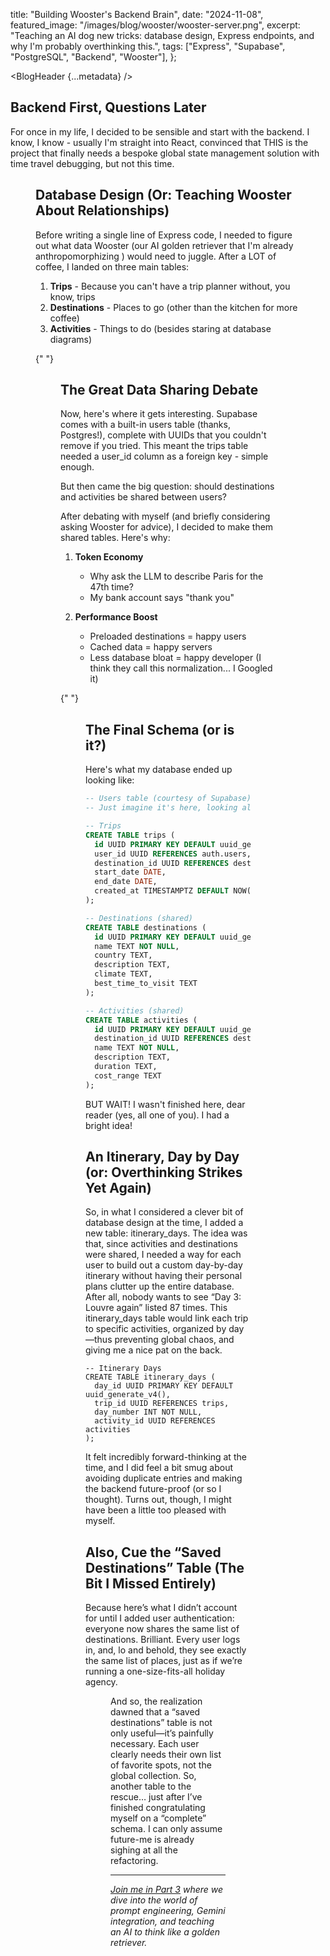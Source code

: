 
  title: "Building Wooster's Backend Brain",
  date: "2024-11-08",
  featured_image: "/images/blog/wooster/wooster-server.png",
  excerpt:
    "Teaching an AI dog new tricks: database design, Express endpoints, and why I'm probably overthinking this.",
  tags: ["Express", "Supabase", "PostgreSQL", "Backend", "Wooster"],
};

<BlogHeader {...metadata} />

## Backend First, Questions Later

For once in my life, I decided to be sensible and start with the backend. I know, I know - usually I'm straight into React, convinced that THIS is the project that finally needs a bespoke global state management solution with time travel debugging, but not this time.

<Figure
  src="/images/blog/wooster/drakememe.png"
  alt="A 'Drake' meme showing preference for backend first over frontend first"
  title="Me, pretending to be a serious developer who plans things properly"
/>

## Database Design (Or: Teaching Wooster About Relationships)

Before writing a single line of Express code, I needed to figure out what data Wooster (our AI golden retriever that I'm already anthropomorphizing
) would need to juggle. After a LOT of coffee, I landed on three main tables:

1. **Trips** - Because you can't have a trip planner without, you know, trips
2. **Destinations** - Places to go (other than the kitchen for more coffee)
3. **Activities** - Things to do (besides staring at database diagrams)

{" "}

<Figure
  src="/images/blog/wooster/initial-wooster-db.png"
  alt="Database relationship diagram"
  title="Database diagrams are like family trees, but nerdier."
/>

## The Great Data Sharing Debate

Now, here's where it gets interesting. Supabase comes with a built-in users table (thanks, Postgres!), complete with UUIDs that you couldn't remove if you tried. This meant the trips table needed a user_id column as a foreign key - simple enough.

But then came the big question: should destinations and activities be shared between users?

After debating with myself (and briefly considering asking Wooster for advice), I decided to make them shared tables. Here's why:

1. **Token Economy**

   - Why ask the LLM to describe Paris for the 47th time?
   - My bank account says "thank you"

2. **Performance Boost**

   - Preloaded destinations = happy users
   - Cached data = happy servers
   - Less database bloat = happy developer (I think they call this normalization... I Googled it)

{" "}

<Figure
  src="/images/blog/wooster/charlie-day.png"
  alt="A meme about sharing data"
  title="How it feels explaining database normalization to non-technical friends"
/>

## The Final Schema (or is it?)

Here's what my database ended up looking like:

```sql
-- Users table (courtesy of Supabase)
-- Just imagine it's here, looking all auth-y and secure

-- Trips
CREATE TABLE trips (
  id UUID PRIMARY KEY DEFAULT uuid_generate_v4(),
  user_id UUID REFERENCES auth.users,
  destination_id UUID REFERENCES destinations,
  start_date DATE,
  end_date DATE,
  created_at TIMESTAMPTZ DEFAULT NOW()
);

-- Destinations (shared)
CREATE TABLE destinations (
  id UUID PRIMARY KEY DEFAULT uuid_generate_v4(),
  name TEXT NOT NULL,
  country TEXT,
  description TEXT,
  climate TEXT,
  best_time_to_visit TEXT
);

-- Activities (shared)
CREATE TABLE activities (
  id UUID PRIMARY KEY DEFAULT uuid_generate_v4(),
  destination_id UUID REFERENCES destinations,
  name TEXT NOT NULL,
  description TEXT,
  duration TEXT,
  cost_range TEXT
);
```

BUT WAIT! I wasn't finished here, dear reader (yes, all one of you). I had a bright idea!

## An Itinerary, Day by Day (or: Overthinking Strikes Yet Again)

So, in what I considered a clever bit of database design at the time, I added a new table: itinerary_days. The idea was that, since activities and destinations were shared, I needed a way for each user to build out a custom day-by-day itinerary without having their personal plans clutter up the entire database. After all, nobody wants to see “Day 3: Louvre again” listed 87 times. This itinerary_days table would link each trip to specific activities, organized by day—thus preventing global chaos, and giving me a nice pat on the back.

```
-- Itinerary Days
CREATE TABLE itinerary_days (
  day_id UUID PRIMARY KEY DEFAULT uuid_generate_v4(),
  trip_id UUID REFERENCES trips,
  day_number INT NOT NULL,
  activity_id UUID REFERENCES activities
);
```

It felt incredibly forward-thinking at the time, and I did feel a bit smug about avoiding duplicate entries and making the backend future-proof (or so I thought). Turns out, though, I might have been a little too pleased with myself.

## Also, Cue the “Saved Destinations” Table (The Bit I Missed Entirely)

Because here’s what I didn’t account for until I added user authentication: everyone now shares the same list of destinations. Brilliant. Every user logs in, and, lo and behold, they see exactly the same list of places, just as if we’re running a one-size-fits-all holiday agency.

<Figure
  src="/images/blog/wooster/surprised-pikachu.jpg"
  alt="Surprised Pikachu reacting to shared destinations"
  title="Me, realizing all users share the same destinations list"
/>

And so, the realization dawned that a “saved destinations” table is not only useful—it’s painfully necessary. Each user clearly needs their own list of favorite spots, not the global collection. So, another table to the rescue… just after I’ve finished congratulating myself on a “complete” schema. I can only assume future-me is already sighing at all the refactoring.

---

_[Join me in Part 3](/blog/wooster-part-3) where we dive into the world of prompt engineering, Gemini integration, and teaching an AI to think like a golden retriever._
